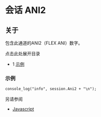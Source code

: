 # 会话 ANI2 

## 关于

包含此通道的ANI2（FLEX ANI）数字。

点击此处展开目录

* 1 [示例](#示例)

### 示例

```xml
console_log("info", session.Ani2 + "\n");
```

另请参阅

* [Javascript](../index.mdx#api)